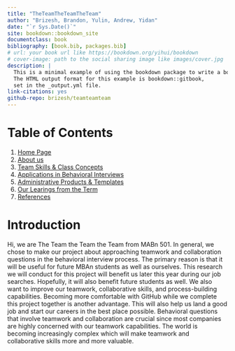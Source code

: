 ```yaml
--- 
title: "TheTeamTheTeamTheTeam"
author: "Brizesh, Brandon, Yulin, Andrew, Yidan"
date: "`r Sys.Date()`"
site: bookdown::bookdown_site
documentclass: book
bibliography: [book.bib, packages.bib]
# url: your book url like https://bookdown.org/yihui/bookdown
# cover-image: path to the social sharing image like images/cover.jpg
description: |
  This is a minimal example of using the bookdown package to write a book.
  The HTML output format for this example is bookdown::gitbook,
  set in the _output.yml file.
link-citations: yes
github-repo: brizesh/teamteamteam
---
```


# Table of Contents {-}

1. [Home Page](#introduction)
2. [About us](#about-us)
3. [Team Skills & Class Concepts](#teamskills)
4. [Applications in Behavioral Interviews](#interview)
5. [Administrative Products & Templates](#last)
6. [Our Learings from the Term](#Scope)
7. [References](#ref)

# Introduction

Hi, we are The Team the Team the Team from MABn 501. In general, we chose to make our project about approaching teamwork and collaboration questions in the behavioral interview process. The primary reason is that it will be useful for future MBAn students as well as ourselves. This research we will conduct for this project will benefit us later this year during our job searches. Hopefully, it will also benefit future students as well. We also want to improve our teamwork, collaborative skills, and process-building capabilities. Becoming more comfortable with GitHub while we complete this project together is another advantage. This will also help us land a good job and start our careers in the best place possible. Behavioral questions that involve teamwork and collaboration are crucial since most companies are highly concerned with our teamwork capabilities. The world is becoming increasingly complex which will make teamwork and collaborative skills more and more valuable.


